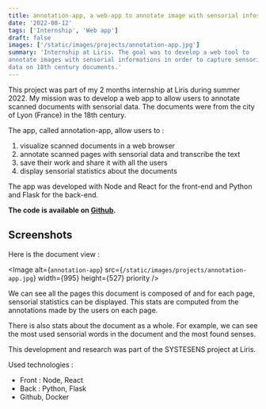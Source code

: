 ```yaml
---
title: annotation-app, a web-app to annotate image with sensorial infos
date: '2022-08-12'
tags: ['Internship', 'Web app']
draft: false
images: ['/static/images/projects/annotation-app.jpg']
summary: 'Internship at Liris. The goal was to develop a web tool to
annotate images with sensorial informations in order to capture sensorial
data on 18th century documents.'
---
```


This project was part of my 2 months internship at Liris during summer 2022.
My mission was to develop a web app to allow users
to annotate scanned documents with sensorial data.
The documents were from the city of Lyon (France) in the 18th century.

The app, called annotation-app, allow users to :
1. visualize scanned documents in a web browser
2. annotate scanned pages with sensorial data and transcribe the text
3. save their work and share it with all the users
4. display sensorial statistics about the documents

The app was developed with Node and React for the front-end and Python and Flask for the back-end.

**The code is available on [Github](https://github.com/alexisreis/annotation-app).**

## Screenshots

Here is the document view :

<Image
	alt={`annotation-app`}
	src={`/static/images/projects/annotation-app.jpg`}
	width={995}
	height={527}
	priority
/>

We can see all the pages this document is composed of and for each page,
sensorial statistics can be displayed. This stats are computed from the annotations
made by the users on each page.

There is also stats about the document as a whole. For example, we can see the
most used sensorial words in the document and the most found senses.

This development and research was part of the SYSTESENS project at Liris.

Used technologies :
* Front : Node, React
* Back : Python, Flask
* Github, Docker